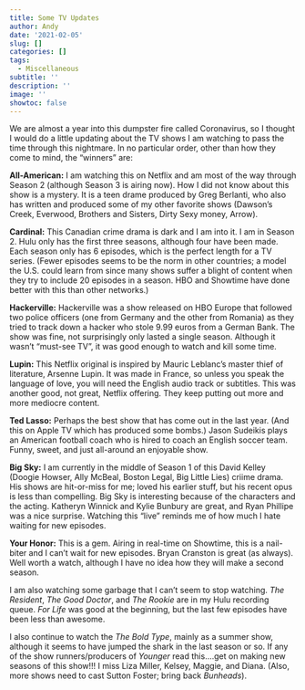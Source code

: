 ```yaml
---
title: Some TV Updates
author: Andy
date: '2021-02-05'
slug: []
categories: []
tags:
  - Miscellaneous
subtitle: ''
description: ''
image: ''
showtoc: false
---
```



We are almost a year into this dumpster fire called Coronavirus, so I thought I would do a little updating about the TV shows I am watching to pass the time through this nightmare. In no particular order, other than how they come to mind, the "winners" are:


**All-American:** I am watching this on Netflix and am most of the way through Season 2 (although Season 3 is airing now). How I did not know about this show is a mystery. It is a teen drame produced by Greg Berlanti, who also has written and produced some of my other favorite shows (Dawson's Creek, Everwood, Brothers and Sisters, Dirty Sexy money, Arrow). 

**Cardinal:** This Canadian crime drama is dark and I am into it. I am in Season 2. Hulu only has the first three seasons, although four have been made. Each season only has 6 episodes, which is the perfect length for a TV series. (Fewer episodes seems to be the norm in other countries; a model the U.S. could learn from since many shows suffer a blight of content when they try to include 20 episodes in a season. HBO and Showtime have done better with this than other networks.)

**Hackerville:** Hackerville was a show released on HBO Europe that followed two police officers (one from Germany and the other from Romania) as they tried to track down a hacker who stole 9.99 euros from a German Bank. The show was fine, not surprisingly only lasted a single season. Although it wasn't "must-see TV", it was good enough to watch and kill some time.

**Lupin:** This Netflix original is inspired by Mauric Leblanc's master thief of literature, Arsenne Lupin. It was made in France, so unless you speak the language of love, you will need the English audio track or subtitles. This was another good, not great, Netflix offering. They keep putting out more and more mediocre content. 

**Ted Lasso:** Perhaps the best show that has come out in the last year. (And this on Apple TV which has produced some bombs.) Jason Sudeikis plays an American football coach who is hired to coach an English soccer team. Funny, sweet, and just all-around an enjoyable show. 

**Big Sky:** I am currently in the middle of Season 1 of this David Kelley (Doogie Howser, Ally McBeal, Boston Legal, Big Little Lies) criime drama. His shows are hit-or-miss for me; loved his earlier stuff, but his recent opus is less than compelling. Big Sky is interesting because of the characters and the acting. Katheryn Winnick and Kylie Bunbury are great, and Ryan Phillipe was a nice surprise. Watching this "live" reminds me of how much I hate waiting for new episodes.

**Your Honor:** This is a gem. Airing in real-time on Showtime, this is a nail-biter and I can't wait for new episodes. Bryan Cranston is great (as always). Well worth a watch, although I have no idea how they will make a second season. 

I am also watching some garbage that I can't seem to stop watching. *The Resident*, *The Good Doctor*, and *The Rookie* are in my Hulu recording queue. *For Life* was good at the beginning, but the last few episodes have been less than awesome.

I also continue to watch the *The Bold Type*, mainly as a summer show, although it seems to have jumped the shark in the last season or so. If any of the show runners/producers of *Younger* read this....get on making new seasons of this show!!! I miss Liza Miller, Kelsey, Maggie, and Diana. (Also, more shows need to cast Sutton Foster; bring back *Bunheads*).




